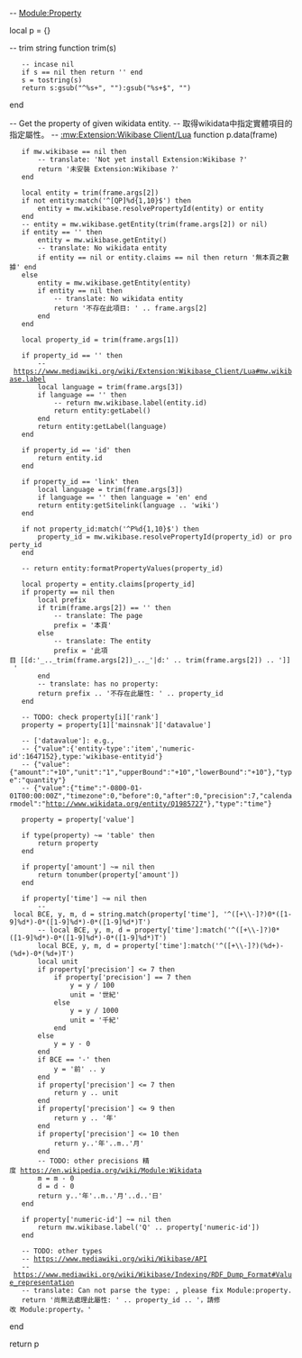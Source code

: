 -- [[Module:Property|Module:Property]]

local p = {}

-- trim string
function trim(s)
	-- incase nil
	if s == nil then return '' end
	s = tostring(s)
	return s:gsub("^%s+", ""):gsub("%s+$", "")
end


-- Get the property of given wikidata entity.
-- 取得wikidata中指定實體項目的指定屬性。
-- [[:mw:Extension:Wikibase_Client/Lua|:mw:Extension:Wikibase Client/Lua]]
function p.data(frame)
	if mw.wikibase == nil then
		-- translate: 'Not yet install Extension:Wikibase ?'
		return '未安裝 Extension:Wikibase ?'
	end

	local entity = trim(frame.args[2])
	if not entity:match('^[QP]%d{1,10}$') then
		entity = mw.wikibase.resolvePropertyId(entity) or entity
	end
	-- entity = mw.wikibase.getEntity(trim(frame.args[2]) or nil)
	if entity == '' then
		entity = mw.wikibase.getEntity()
		-- translate: No wikidata entity
		if entity == nil or entity.claims == nil then return '無本頁之數據' end
	else
		entity = mw.wikibase.getEntity(entity)
		if entity == nil then
			-- translate: No wikidata entity
			return '不存在此項目: ' .. frame.args[2]
		end
	end


	local property_id = trim(frame.args[1])

	if property_id == '' then
		-- https://www.mediawiki.org/wiki/Extension:Wikibase_Client/Lua#mw.wikibase.label
		local language = trim(frame.args[3])
		if language == '' then
			-- return mw.wikibase.label(entity.id)
			return entity:getLabel()
		end
		return entity:getLabel(language)
	end

	if property_id == 'id' then
		return entity.id
	end

	if property_id == 'link' then
		local language = trim(frame.args[3])
		if language == '' then language = 'en' end
		return entity:getSitelink(language .. 'wiki')
	end

	if not property_id:match('^P%d{1,10}$') then
		property_id = mw.wikibase.resolvePropertyId(property_id) or property_id
	end

	-- return entity:formatPropertyValues(property_id)


	local property = entity.claims[property_id]
	if property == nil then
		local prefix
		if trim(frame.args[2]) == '' then
			-- translate: The page
			prefix = '本頁'
		else
			-- translate: The entity
			prefix = '此項目 [[d:'_.._trim(frame.args[2])_.._'|d:' .. trim(frame.args[2]) .. ']] '
		end
		-- translate: has no property:
		return prefix .. '不存在此屬性: ' .. property_id
	end

	-- TODO: check property[i]['rank']
	property = property[1]['mainsnak']['datavalue']

	-- ['datavalue']: e.g.,
	-- {"value":{'entity-type':'item','numeric-id':1647152},type:'wikibase-entityid'}
	-- {"value":{"amount":"+10","unit":"1","upperBound":"+10","lowerBound":"+10"},"type":"quantity"}
	-- {"value":{"time":"-0800-01-01T00:00:00Z","timezone":0,"before":0,"after":0,"precision":7,"calendarmodel":"http://www.wikidata.org/entity/Q1985727"},"type":"time"}

	property = property['value']

	if type(property) ~= 'table' then
		return property
	end

	if property['amount'] ~= nil then
		return tonumber(property['amount'])
	end

	if property['time'] ~= nil then
		-- local BCE, y, m, d = string.match(property['time'], '^([+\\-]?)0*([1-9]%d*)-0*([1-9]%d*)-0*([1-9]%d*)T')
		-- local BCE, y, m, d = property['time']:match('^([+\\-]?)0*([1-9]%d*)-0*([1-9]%d*)-0*([1-9]%d*)T')
		local BCE, y, m, d = property['time']:match('^([+\\-]?)(%d+)-(%d+)-0*(%d+)T')
		local unit
		if property['precision'] <= 7 then
			if property['precision'] == 7 then
				y = y / 100
				unit = '世紀'
			else
				y = y / 1000
				unit = '千紀'
			end
		else
			y = y - 0
		end
		if BCE == '-' then
			y = '前' .. y
		end
		if property['precision'] <= 7 then
			return y .. unit
		end
		if property['precision'] <= 9 then
			return y .. '年'
		end
		if property['precision'] <= 10 then
			return y..'年'..m..'月'
		end
		-- TODO: other precisions 精度 https://en.wikipedia.org/wiki/Module:Wikidata
		m = m - 0
		d = d - 0
		return y..'年'..m..'月'..d..'日'
	end

	if property['numeric-id'] ~= nil then
		return mw.wikibase.label('Q' .. property['numeric-id'])
	end

	-- TODO: other types
	-- https://www.mediawiki.org/wiki/Wikibase/API
	-- https://www.mediawiki.org/wiki/Wikibase/Indexing/RDF_Dump_Format#Value_representation
	-- translate: Can not parse the type: , please fix Module:property.
	return '尚無法處理此屬性: ' .. property_id .. '，請修改 Module:property。'
end


return p